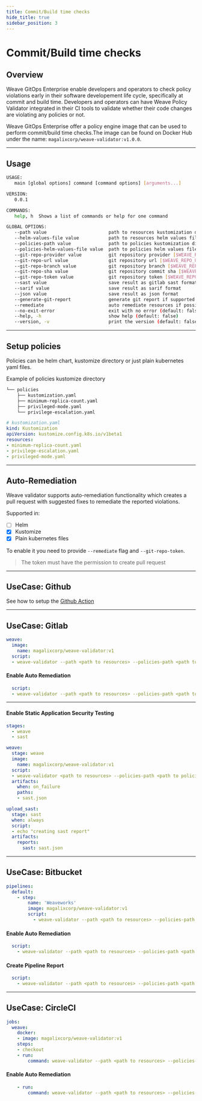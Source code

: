 ```yaml
---
title: Commit/Build time checks
hide_title: true
sidebar_position: 3
---
```




# Commit/Build time checks  <TierLabel tiers="enterprise" />

## Overview
Weave GitOps Enterprise enable developers and operators to check policy violations early in their software developement life cycle, specifically at commit and build time. Developers and operators can have Weave Policy Validator integrated in their CI tools to validate whether their code changes are violating any policies or not. 

Weave GitOps Enterprise offer a policy engine image that can be used to perform commit/build time checks.The image can be found on Docker Hub under the name: `magalixcorp/weave-validator:v1.0.0`. 

---
## Usage
```bash
USAGE:
   main [global options] command [command options] [arguments...]

VERSION:
   0.0.1

COMMANDS:
   help, h  Shows a list of commands or help for one command

GLOBAL OPTIONS:
   --path value                       path to resources kustomization directory
   --helm-values-file value           path to resources helm values file
   --policies-path value              path to policies kustomization directory
   --policies-helm-values-file value  path to policies helm values file
   --git-repo-provider value          git repository provider [$WEAVE_REPO_PROVIDER]
   --git-repo-url value               git repository url [$WEAVE_REPO_URL]
   --git-repo-branch value            git repository branch [$WEAVE_REPO_BRANCH]
   --git-repo-sha value               git repository commit sha [$WEAVE_REPO_SHA]
   --git-repo-token value             git repository token [$WEAVE_REPO_TOKEN]
   --sast value                       save result as gitlab sast format
   --sarif value                      save result as sarif format
   --json value                       save result as json format
   --generate-git-report              generate git report if supported (default: false) [$WEAVE_GENERATE_GIT_PROVIDER_REPORT]
   --remediate                        auto remediate resources if possible (default: false)
   --no-exit-error                    exit with no error (default: false)
   --help, -h                         show help (default: false)
   --version, -v                      print the version (default: false)
```
---
## Setup policies
Policies can be helm chart, kustomize directory or just plain kubernetes yaml files.

Example of policies kustomize directory
```bash
└── policies
    ├── kustomization.yaml
    ├── minimum-replica-count.yaml
    ├── privileged-mode.yaml
    └── privilege-escalation.yaml
```

```yaml
# kustomization.yaml
kind: Kustomization
apiVersion: kustomize.config.k8s.io/v1beta1
resources:
- minimum-replica-count.yaml
- privilege-escalation.yaml
- privileged-mode.yaml
```

---
## Auto-Remediation
Weave validator supports auto-remediation functionality which creates a pull request with suggested fixes to remediate the reported violations.

Supported in:
- [ ] Helm
- [x] Kustomize
- [x] Plain kubernetes files

To enable it you need to provide ```--remediate``` flag and ```--git-repo-token```.

>  The token must have the permission to create pull request

---
## UseCase: Github 
See how to setup the [Github Action](https://github.com/weaveworks/weave-action)

---
## UseCase: Gitlab 

```yaml
weave:
  image:
    name: magalixcorp/weave-validator:v1
  script:
  - weave-validator --path <path to resources> --policies-path <path to policies>
```

#### Enable Auto Remediation

```yaml
  script:
  - weave-validator --path <path to resources> --policies-path <path to policies> --git-repo-token $GITLAB_TOKEN --remediate
```
---
#### Enable Static Application Security Testing

```yaml
stages:
  - weave
  - sast

weave:
  stage: weave
  image:
    name: magalixcorp/weave-validator:v1
  script:
  - weave-validator <path to resources> --policies-path <path to policies> --sast sast.json
  artifacts:
    when: on_failure
    paths:
    - sast.json

upload_sast:
  stage: sast
  when: always
  script:
  - echo "creating sast report" 
  artifacts:
    reports:
      sast: sast.json
```
---
## UseCase: Bitbucket 

```yaml
pipelines:
  default:
    - step:
        name: 'Weaveworks'
        image: magalixcorp/weave-validator:v1
        script:
          - weave-validator --path <path to resources> --policies-path <path to policies>
```
#### Enable Auto Remediation

```yaml
  script:
    - weave-validator --path <path to resources> --policies-path <path to policies> --git-repo-token $TOKEN --remediate
```

#### Create Pipeline Report

```yaml
  script:
    - weave-validator --path <path to resources> --policies-path <path to policies> --git-repo-token $TOKEN -generate-git-report
```

---
## UseCase: CircleCI 

```yaml
jobs:
  weave:
    docker:
    - image: magalixcorp/weave-validator:v1
    steps:
    - checkout
    - run:
        command: weave-validator --path <path to resources> --policies-path <path to policies>
```

#### Enable Auto Remediation

```yaml
    - run:
        command: weave-validator --path <path to resources> --policies-path <path to policies> --git-repo-token ${GITHUB_TOKEN} --remediate
```